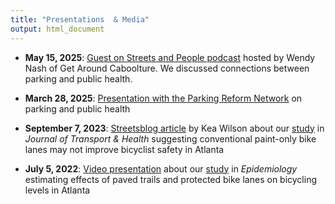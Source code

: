 ```yaml
---
title: "Presentations  & Media"
output: html_document
---
```


-   **May 15, 2025**: [Guest on Streets and People podcast](https://getaroundcaboolture.au/s2e16-pnp-michael-garber-links-parking-to-public-health/) hosted by Wendy Nash of Get Around Caboolture. We discussed connections between parking and public health.

-   **March 28, 2025**: [Presentation with the Parking Reform Network](https://www.youtube.com/watch?v=XrfSsqcEyFU) on parking and public health

-   **September 7, 2023**: [Streetsblog article](https://usa.streetsblog.org/2023/09/07/study-paint-only-bike-lanes-may-increase-crashes) by Kea Wilson about our [study](https://www.sciencedirect.com/science/article/pii/S2214140523001056) in *Journal of Transport & Health* suggesting conventional paint-only bike lanes may not improve bicyclist safety in Atlanta

-   **July 5, 2022**: [Video presentation](https://www.youtube.com/watch?v=GJ7QzcFeCnk) about our [study](https://pmc.ncbi.nlm.nih.gov/articles/PMC9211442/) in *Epidemiology* estimating effects of paved trails and protected bike lanes on bicycling levels in Atlanta
